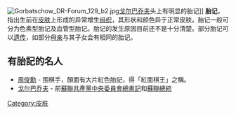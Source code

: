 {{unreferenced|time=2010-05-28T02:59:20+00:00}}
{{not|蒙古斑|痣}}
[[File:Gorbatschow_DR-Forum_129_b2.jpg|thumb]][[戈尔巴乔夫|戈尔巴乔夫]]头上有明显的胎记]]
'''胎记'''，指出生前在[[皮肤|皮肤]]上形成的异常增生[[组织_(生物学)|组织]]，其形状和颜色异于正常皮肤。胎记一般可分为色素型胎记及血管型胎记。胎记的发生原因目前还不是十分清楚。部分胎记可以[[遗传|遗传]]，如部分[[母亲|母亲]]与其子女会有相同的胎记。

==有胎記的名人==
*[[周俊勳|周俊勳]] - 围棋手，顏面有大片紅色胎記，得「紅面棋王」之稱。
*[[戈尔巴乔夫|戈尔巴乔夫]] - 前[[蘇聯共產黨中央委員會總書記|蘇聯共產黨中央委員會總書記]]和[[蘇聯總統|蘇聯總統]]
{{Authority control}}
[[Category:皮肤|Category:皮肤]]